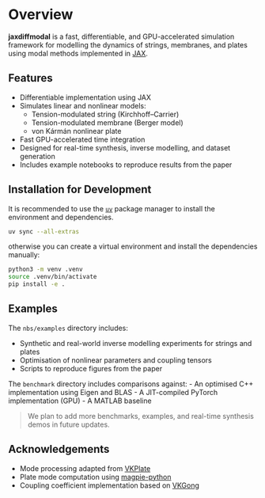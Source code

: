 # Overview

**jaxdiffmodal** is a fast, differentiable, and GPU-accelerated simulation framework for modelling the dynamics of strings, membranes, and plates using modal methods implemented in [JAX](https://github.com/google/jax).

## Features

- Differentiable implementation using JAX
- Simulates linear and nonlinear models:
  - Tension-modulated string (Kirchhoff–Carrier)
  - Tension-modulated membrane (Berger model)
  - von Kármán nonlinear plate
- Fast GPU-accelerated time integration
- Designed for real-time synthesis, inverse modelling, and dataset generation
- Includes example notebooks to reproduce results from the paper

## Installation for Development

It is recommended to use the [`uv`](https://github.com/astral-sh/uv) package manager to install the environment and dependencies.

```bash
uv sync --all-extras
```

otherwise you can create a virtual environment and install the dependencies manually:

```bash
python3 -m venv .venv
source .venv/bin/activate
pip install -e .
```

## Examples

The `nbs/examples` directory includes:

- Synthetic and real-world inverse modelling experiments for strings and plates
- Optimisation of nonlinear parameters and coupling tensors
- Scripts to reproduce figures from the paper

The `benchmark` directory includes comparisons against:
- An optimised C++ implementation using Eigen and BLAS
- A JIT-compiled PyTorch implementation (GPU)
- A MATLAB baseline

> We plan to add more benchmarks, examples, and real-time synthesis demos in future updates.

## Acknowledgements

- Mode processing adapted from [VKPlate](https://github.com/Nemus-Project/VKPlate)
- Plate mode computation using [magpie-python](https://github.com/Nemus-Project/magpie-python)
- Coupling coefficient implementation based on [VKGong](https://github.com/rodrigodzf/VKGong)

